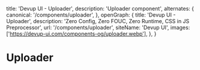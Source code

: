   title: 'Devup UI - Uploader',
  description: 'Uploader component',
  alternates: {
    canonical: '/components/uploader',
  },
  openGraph: {
    title: 'Devup UI - Uploader',
    description: 'Zero Config, Zero FOUC, Zero Runtime, CSS in JS Preprocessor',
    url: '/components/uploader',
    siteName: 'Devup UI',
    images: ['https://devup-ui.com/components-og/uploader.webp'],
  },
}

# Uploader